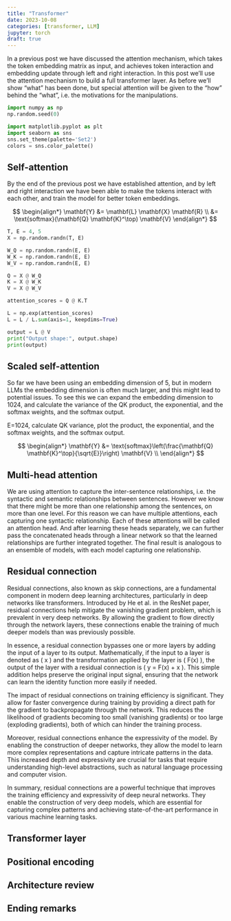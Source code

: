 ```yaml
---
title: "Transformer"
date: 2023-10-08
categories: [transformer, LLM]
jupyter: torch
draft: true
---
```


In a previous post we have discussed the attention mechanism, which takes the token embedding matrix as input, and achieves token interaction and embedding update through left and right interaction. In this post we'll use the attention mechanism to build a full transformer layer. As before we'll show "what" has been done, but special attention will be given to the "how" behind the "what", i.e. the motivations for the manipulations.

``` python
import numpy as np
np.random.seed(0)

import matplotlib.pyplot as plt
import seaborn as sns
sns.set_theme(palette='Set2')
colors = sns.color_palette()
```

## Self-attention

By the end of the previous post we have established attention, and by left and right interaction we have been able to make the tokens interact with each other, and train the model for better token embeddings.

$$
\begin{align*}
\mathbf{Y} &= \mathbf{L} \mathbf{X} \mathbf{R} \\
&= \text{softmax}(\mathbf{Q} \mathbf{K}^\top) \mathbf{V}
\end{align*}
$$

``` python
T, E = 4, 5
X = np.random.randn(T, E)

W_Q = np.random.randn(E, E)
W_K = np.random.randn(E, E)
W_V = np.random.randn(E, E)

Q = X @ W_Q
K = X @ W_K
V = X @ W_V

attention_scores = Q @ K.T

L = np.exp(attention_scores)
L = L / L.sum(axis=1, keepdims=True)

output = L @ V
print("Output shape:", output.shape)
print(output)
```


## Scaled self-attention

So far we have been using an embedding dimension of 5, but in modern LLMs the embedding dimension is often much larger, and this might lead to potential issues. To see this we can expand the embedding dimension to 1024, and calculate the variance of the QK product, the exponential, and the softmax weights, and the softmax output.

E=1024, calculate QK variance, plot the product, the exponential, and the softmax weights, and the softmax output.


$$
\begin{align*}
\mathbf{Y} &= \text{softmax}\left(\frac{\mathbf{Q} \mathbf{K}^\top}{\sqrt{E}}\right) \mathbf{V} \\
\end{align*}
$$

## Multi-head attention

We are using attention to capture the inter-sentence relationships, i.e. the syntactic and semantic relationships between sentences. However we know that there might be more than one relationship among the sentences, on more than one level. For this reason we can have multiple attentions, each capturing one syntactic relationship. Each of these attentions will be called an attention head. And after learning these heads separately, we can further pass the concatenated heads through a linear network so that the learned relationships are further integrated together. The final result is analogous to an ensemble of models, with each model capturing one relationship. 

## Residual connection

Residual connections, also known as skip connections, are a fundamental component in modern deep learning architectures, particularly in deep networks like transformers. Introduced by He et al. in the ResNet paper, residual connections help mitigate the vanishing gradient problem, which is prevalent in very deep networks. By allowing the gradient to flow directly through the network layers, these connections enable the training of much deeper models than was previously possible.

In essence, a residual connection bypasses one or more layers by adding the input of a layer to its output. Mathematically, if the input to a layer is denoted as \( x \) and the transformation applied by the layer is \( F(x) \), the output of the layer with a residual connection is \( y = F(x) + x \). This simple addition helps preserve the original input signal, ensuring that the network can learn the identity function more easily if needed.

The impact of residual connections on training efficiency is significant. They allow for faster convergence during training by providing a direct path for the gradient to backpropagate through the network. This reduces the likelihood of gradients becoming too small (vanishing gradients) or too large (exploding gradients), both of which can hinder the training process.

Moreover, residual connections enhance the expressivity of the model. By enabling the construction of deeper networks, they allow the model to learn more complex representations and capture intricate patterns in the data. This increased depth and expressivity are crucial for tasks that require understanding high-level abstractions, such as natural language processing and computer vision.

In summary, residual connections are a powerful technique that improves the training efficiency and expressivity of deep neural networks. They enable the construction of very deep models, which are essential for capturing complex patterns and achieving state-of-the-art performance in various machine learning tasks.


## Transformer layer

## Positional encoding

## Architecture review

## Ending remarks
